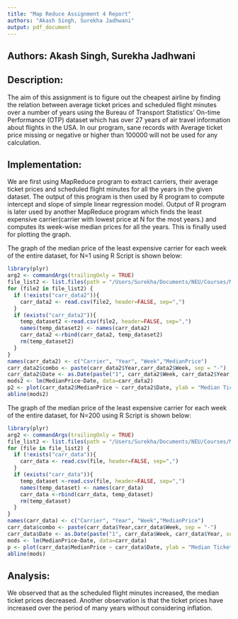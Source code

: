 ```yaml
---
title: "Map Reduce Assignment 4 Report"
authors: "Akash Singh, Surekha Jadhwani"
output: pdf_document
---
```


## Authors: Akash Singh, Surekha Jadhwani

## Description:
The aim of this assignment is to figure out the cheapest airline by finding the relation between average ticket prices and scheduled flight minutes over a number of years using the Bureau of Transport Statistics' On-time Performance (OTP) dataset which has over 27 years of air travel information about flights in the USA. 
In our program, sane records with Average ticket price missing or negative or higher than 100000 will not be used for any calculation. 

## Implementation: 

We are first using MapReduce program to extract carriers, their average ticket prices and scheduled flight minutes for all the years in the given dataset. The output of this program is then used by R program to compute intercept and slope of simple linear regression model. Output of R program is later used by another MapReduce program which finds the least expensive carrier(carrier with lowest price at N for the most years.) and computes its week-wise median prices for all the years. This is finally used for plotting the graph.

The graph of the median price of the least expensive carrier for each week of the entire dataset, for N=1 using R Script is shown below:

```r
library(plyr)
arg2 <- commandArgs(trailingOnly = TRUE) 
file_list2 <- list.files(path = "/Users/Surekha/Documents/NEU/Courses/MapReduce/Jadhwani_Singh_A4/output2", pattern = "part-r*", full.names = TRUE)
for (file2 in file_list2) {
  if (!exists("carr_data2")){
    carr_data2 <- read.csv(file2, header=FALSE, sep=",")
  }
  if (exists("carr_data2")){
    temp_dataset2 <-read.csv(file2, header=FALSE, sep=",")
    names(temp_dataset2) <- names(carr_data2)
    carr_data2 <-rbind(carr_data2, temp_dataset2)
    rm(temp_dataset2)
  }
}
names(carr_data2) <- c("Carrier", "Year", "Week","MedianPrice")
carr_data2$combo <- paste(carr_data2$Year,carr_data2$Week, sep = "-")
carr_data2$Date <- as.Date(paste("1", carr_data2$Week, carr_data2$Year, sep = "-"), format = "%w-%W-%Y")
mods2 <- lm(MedianPrice~Date, data=carr_data2)
p2 <- plot(carr_data2$MedianPrice ~ carr_data2$Date, ylab = "Median Ticket Prices", xlab = "Year", main = carr_data2$Carrier[1])
abline(mods2)
```

The graph of the median price of the least expensive carrier for each week of the entire dataset, for N=200 using R Script is shown below:

```r
library(plyr)
arg2 <- commandArgs(trailingOnly = TRUE) 
file_list2 <- list.files(path = "/Users/Surekha/Documents/NEU/Courses/MapReduce/Jadhwani_Singh_A4/output2_200", pattern = "part-r*", full.names = TRUE)
for (file in file_list2) {
  if (!exists("carr_data")){
    carr_data <- read.csv(file, header=FALSE, sep=",")
  }
  if (exists("carr_data")){
    temp_dataset <-read.csv(file, header=FALSE, sep=",")
    names(temp_dataset) <- names(carr_data)
    carr_data <-rbind(carr_data, temp_dataset)
    rm(temp_dataset)
  }
}
names(carr_data) <- c("Carrier", "Year", "Week","MedianPrice")
carr_data$combo <- paste(carr_data$Year,carr_data$Week, sep = "-")
carr_data$Date <- as.Date(paste("1", carr_data$Week, carr_data$Year, sep = "-"), format = "%w-%W-%Y")
mods <- lm(MedianPrice~Date, data=carr_data)
p <- plot(carr_data$MedianPrice ~ carr_data$Date, ylab = "Median Ticket Prices", xlab = "Year", main = carr_data$Carrier[1])
abline(mods)
```

## Analysis:
We observed that as the scheduled flight minutes increased, the median ticket prices decreased. Another observation is that the ticket prices have increased over the period of many years without considering inflation.
